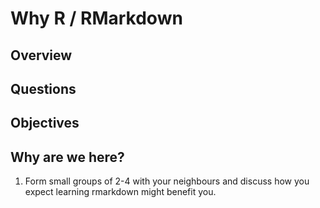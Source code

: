 # Why R / RMarkdown

## Overview

## Questions

## Objectives

## Why are we here? {.exercise}

1. Form small groups of 2-4 with your neighbours and discuss how you expect learning rmarkdown might benefit you.
